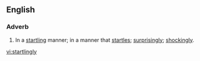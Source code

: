 ==English==
===Adverb===
{{en-adv}}
# In a [[startling]] manner; in a manner that [[startle]]s; [[surprisingly]]; [[shockingly]].

[[vi:startlingly]]